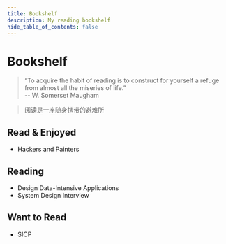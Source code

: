 ```yaml
---
title: Bookshelf
description: My reading bookshelf
hide_table_of_contents: false
---
```


# Bookshelf

> “To acquire the habit of reading is to construct for yourself a refuge from almost all the miseries of life.”<br/> -- W. Somerset Maugham

> 阅读是一座随身携带的避难所


## Read & Enjoyed
- Hackers and Painters


## Reading
- Design Data-Intensive Applications
- System Design Interview


## Want to Read
- SICP